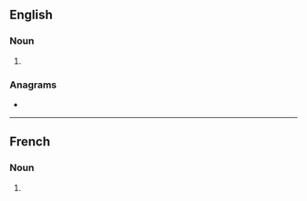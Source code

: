 ==English==

===Noun===
{{head|en|noun plural form}}

# {{plural of|guenon|lang=en}}

===Anagrams===
* {{anagrams|en|a=egnnosu|Gunnoes}}

----

==French==

===Noun===
{{head|fr|noun plural form|g=m}}

# {{plural of|guenon|lang=fr}}